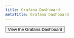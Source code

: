 ```yaml
---
title: Grafana Dashboard
metaTitle: Grafana Dashboard
---
```



[<Button primary>View the Grafana Dashboard <OpenInNew /></Button>](https://monitoring.cardano-testnet.iohkdev.io/grafana/d/Oe0reiHef/cardano-application-metrics-v2?orgId=1&refresh=1m&from=now-2d&to=now)
